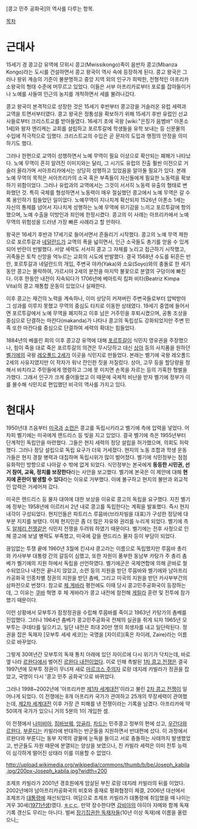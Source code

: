 [콩고 민주 공화국]의 역사를 다루는 항목.

[[목차]]
= 근대사 =
15세기 경 콩고강 유역에 므위시 콩고(Mwissikongo)족이 음반자 콩고(Mbanza Kongo)라는 도시를 건설하면서 콩고 왕국이 역사 속에 등장하게 된다. 콩고 왕국은 그러나 왕위 계승의 기준이 불분명하고 중앙 지역 외의 인구가 희박한, 전형적인 아프리카 소왕국의 형태 수준에 머무르고 있었다. 이들은 서부 아프리카로부터 포로를 잡아들이거나 노예를 사들여 인근의 농지를 개척하면서 세를 불려나갔다.

콩고 왕국이 본격적으로 성장한 것은 15세기 후반부터 콩고강을 거슬러온 유럽 세력과 교역을 트면서부터였다. 콩고 왕국은 정통성을 확보하기 위해 15세기 후반 유럽인 선교사들로부터 크리스트교를 받아들였다. 16세기 초에 국왕 [wiki:"은징가 음벰바" 아폰소 1세]와 왕자 엔리케는 교회를 설립하고 포르투갈에 학생들을 유학 보내는 등 신문물의 수입에 적극적으로 임했다. 크리스트교의 수입은 곧 문자의 도입과 행정의 안정을 의미하기도 했다.

그러나 한편으로 교역이 성행하면서 노예 무역이 필요 이상으로 확산되는 폐해가 나타났다. 노예 무역이 흔히 알려진 이미지와는 달리, 그 시기도 유럽의 진출 훨씬 이전으로 거슬러 올라가며 서아프리카에서는 상당히 성행하고 있었음을 알아둘 필요가 있다. 본래 노예 무역의 목적은 서아프리카의 소국 혹은 부족들이 자신들에게 필요한 노동력을 확보하기 위함이었다. 그러나 유럽과의 교역에서는 그것이 서서히 노동력 유출의 형태로 변화했던 것. 특히 국체를 형성하면서 노동력이 매우 절실했던 콩고에서 노예 무역은 갈 수록 용인하기 힘들었던 일이었다. 노예무역이 지나치게 확산되자 1526년 아폰소 1세는 자신의 통제를 넘어서 지나치게 성행하는 노예 무역에 위기감을 느끼고 포르투갈에 항의했으며, 노예 수출을 이방인과 죄인에 한정시켰다. 콩고의 이 사례는 아프리카에서 노예 무역의 위험성을 드러낸 가장 빠른 사례라고 할 만하다.

왕국은 16세기 후반과 17세기로 들어서면서 흔들리기 시작했다. 콩고의 노예 무역 제한으로 포르투갈과 [[네덜란드]]가 교역의 폭을 넓히면서, 인근 소국들도 총기를 얻을 수 있게 되어 반란이 빈발했다. 서양 세력도 서서히 콩고 그 자체를 노리고 접근하기 시작했고, 귀족들은 토착 신앙을 억누르는 교회의 시도에 반발했다. 결국 1568년 수도를 뒤흔든 반란, 포르투갈과 네덜란드의 개입, 주변국 야카(Yaka)와 소요(Soyo)와의 충돌로 한 세기 동안 콩고는 몰락하여, 가르시아 2세의 분전을 마지막 불꽃으로 분열의 구덩이에 빠진다. 이후 한동안 내전이 지속되다가 1706년에 베아트릭 킴파 비타(Beatriz Kimpa Vita)의 콩고 재통합 운동이 있었으나 실패한다.

이후 콩고는 재건의 노력을 계속하나, 이미 상당히 커져버린 주변국들로부터 압박받아 그 성과를 이루지 못했고 무역의 중심도 타지로 이동한 상태였다. 19세기 중엽에 들어서면 포르투갈에서 노예 무역을 폐지하고 이후 남은 거주민을 후퇴시켰으며, 공통 조상을 중심으로 단결하는 마칸다(makanda)가 나타나 콩고의 독립성도 강화되었지만 주변 민족 또한 마칸다를 중심으로 단결하여 세력의 확대는 힘들었다.

1884년의 베를린 회의 이후 콩고강 유역에 대해 [[포르투갈]]이 식민지 영유권을 주장했으나, 힘이 죽을 대로 죽은 포르투갈의 의견은 무시당하고 대신 [[상아]] 등의 사치품을 원하던 [[벨기에]]의 국왕 [[레오폴드 2세]]가 이곳을 식민지로 만들었다. 본래는 벨기에 국왕 레오폴드 2세의 사유지였지만 이 작자가 워낙 잔인한 짓을 저질렀다. 상아, 고무 등을 할당량을 정해서 바치라고 주민들에게 명령하고 그에 못 미치면 손목을 자르는 등의 가혹한 형벌을 가했다. 그래서 인구가 크게 줄어들었고 이 때문에 국제적 비난을 받자 벨기에 정부가 이를 몰수해 식민지로 편입했던 비극의 역사를 가지고 있다.
= 현대사 =
1950년대 즈음부터 [[미국]]과 [[소련]]은 콩고를 독립시키라고 벨기에 측에 압력을 넣었다. 어차피 벨기에는 미국에게 렌드리스 등 빚을 지고 있었다. 결국 벨기에 측은 1955년부터 단계적인 독립안을 마련했다. 그들은 현지 세력의 정당 설립을 허가했으며, 의회도 허락했다. 그러나 정당 설립으로 독립 요구가 더욱 거세졌다. 현지의 노동 조합과 학생 운동가들은 현지 경찰 병력과 대칩하며 독립시위가 많이 벌어졌다. 벨기에 식민정부는 점점 유화적인 방향으로 나아갈 수 밖에 없게 되었다. 식민정부는 본국에게 '''동등한 시민권, 선거 참여, 교육, 정치를 보장한다'''라는 사안을 보고했다. 벨기에 본국은 이 제안에 대해 '''현지에 혼란이 발생할 수 있다'''라는 이유로 거부했다. 이에 불구하고 현지의 불만과 외교적인 압력은 거세어져 갔다.

미국은 렌드리스 등 물자 대여에 대한 보상을 이유로 콩고의 독립을 요구했다. 지친 벨기에 정부는 1958년에 이르러서 2년 내로 콩고를 독립한다는 계획을 발표했다. 즉시 현지 내각이 구성되었다. 현지인들은 파트리스 루뭄바(브라자빌을 대표)가 구성한 정당에 대부분 지지를 보탰다. 이제 현지인은 좀 더 많은 자유와 권리를 누리게 되었다. 벨기에 측도 [[알제리 전쟁]]같은 식민지 전쟁을 두려워 하였기 때문이다. 벨기에는 전후 사정으로 인해 콩고에 보낼 병력도 부족했고, 미국에 갚을 렌드리스 물자 등이 부담이 되었다. 

끊임없는 투쟁 끝에 1960년 3월에 킨샤샤 콩고라는 이름으로 독립했지만 루뭄바 총리와 카사부부 대통령 간의 갈등이 심했고, 또한 자원이 풍부한 동남부 카탕가 주 총리 촘베가 벨기에의 지원 하에서 독립을 선언하였다. 벨기에군은 국제연합에 의해 곧바로 철수되었으나 내전은 끝나지 않았고, 소련 등의 지원을 받던 루뭄바와 벨기에와 남아프리카공화국 인종차별 정권의 지원을 받던 촘베, 그리고 미국의 지원을 받던 카사부부간의 삼파전으로 번졌다. 참고로 [[체 게바라]] 평전에도 이때 당시 콩고민주공화국이 등장하는데, 그 이유는 [[쿠바]] 혁명 후 체 게바라가 콩고 내전에 참전해 [[게릴라]] 훈련 및 전투에 참가했기 때문이다. 

이런 상황에서 모부투가 잠정정권을 수립해 루뭄바를 죽이고 1963년 카탕가의 촘베를 진압했다. 그러나 1964년 촘베가 콩고민주공화국 전체의 실권을 쥐게 되자 1965년 모부투는 쿠데타를 일으키고, 일단 내전은 최대 20만 명의 희생자를 내고 일단락된다. 정권을 잡은 독재자 [모부투 세세 세코]는 국명을 [자이르](혹은 자이레, Zaire)라는 이름으로 바꾸었다.

그렇게 30여년간 모부투의 독재 통치 아래에 있던 자이르에 다시 위기가 닥치는데, 바로 옆 나라 [[르완다]]에서 벌어진 [[르완다 내전]]이었다. 이로 인해 촉발된 [[1차 콩고 전쟁]]은 결국 1997년에 모부투 정권이 무너져 새로 [[마르크스 주의]]자 로랑 데지레 카빌라가 정권을 잡았고, 국명이 다시 '콩고 민주 공화국'으로 바뀌었다.

그러나 1998~2002년에 '아프리카판 [[제1차 세계대전]]'이라고 불린 [[2차 콩고 전쟁]]이 일어나게 되었다. 이 전쟁에는 8개 아프리카 국가가 관여하고 25개의 무장세력이 관여했는데, [[제2차 세계대전]] 이후 가장 큰 피해를 낸 전쟁이라는 기록을 남겼다. 아프리카에 약 50여개 국가가 있으니 거의 5분의 1이 개입한 셈. 

이 전쟁에서 [[나미비아]], [[짐바브웨]], [[앙골라]], [[차드]]는 민주콩고 정부의 편에 섰고, [[우간다]]와 [[르완다]], [[부룬디]]는 카빌라에 반대하는 반군들을 지원하면서 반대편에 섰다. 이 과정에서 르완다와 부룬디는 동부 지역의 광물에 눈독을 들이고 서로 충돌하는 사태까지 발생했었고, 반군들도 자원 때문에 분열되는 양상을 보였으나, 친 카빌라 세력은 이미 전투 능력이 심각하게 떨어진 상태라 이를 이용할 수 없었다. 

http://upload.wikimedia.org/wikipedia/commons/thumb/b/be/Joseph_kabila.jpg/200px-Joseph_kabila.jpg?width=200

조제프 카빌라가 2001년 경호원에게 암살된 부친 로랑 데지레 카빌라의 뒤를 이었다. 2002년에야 남아프리카공화국의 비호와 중재로 평화협정이 체결, 2006년 대선에서 조제프가 [[대통령]]에 재선되었다. 여담으로 조제프 카빌라가 대통령에 취임했을 때 나이는 겨우 30세([[1971년]]생)였다. [[ㅎㄷㄷ]]. 만약 장수한다면 [[감비아]]의 야히아 자메와 함께 독재기록 갱신도 무리는 아니다. 벌써 [[장기집권한 독재자들]](10년 이상 독재)에 이름을 올렸으니;; 

